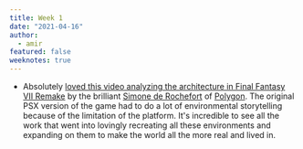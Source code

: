 ```yaml
---
title: Week 1
date: "2021-04-16"
author:
  - amir
featured: false
weeknotes: true
---
```


- Absolutely [loved this video analyzing the architecture in Final Fantasy VII Remake](https://www.youtube.com/watch?v=hG7WzStbnzg) by the brilliant [Simone de Rochefort](https://twitter.com/doomquasar) of [Polygon](https://www.polygon.com/). The original PSX version of the game had to do a lot of environmental storytelling because of the limitation of the platform. It's incredible to see all the work that went into lovingly recreating all these environments and expanding on them to make the world all the more real and lived in.
